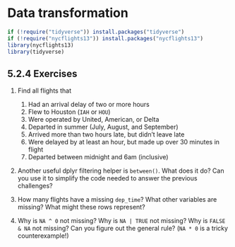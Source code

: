 # Data transformation

```r
if (!require("tidyverse")) install.packages("tidyverse")
if (!require("nycflights13")) install.packages("nycflights13")
library(nycflights13)
library(tidyverse)
```

## 5.2.4 Exercises {-}

1. Find all flights that

    1. Had an arrival delay of two or more hours
    1. Flew to Houston (`IAH` or `HOU`)
    1. Were operated by United, American, or Delta
    1. Departed in summer (July, August, and September)
    1. Arrived more than two hours late, but didn't leave late
    1. Were delayed by at least an hour, but made up over 30 minutes in flight
    1. Departed between midnight and 6am (inclusive)






2.  Another useful dplyr filtering helper is `between()`. What does it do?
    Can you use it to simplify the code needed to answer the previous 
    challenges?

3.  How many flights have a missing `dep_time`? What other variables are 
    missing? What might these rows represent?

4.  Why is `NA ^ 0` not missing? Why is `NA | TRUE` not missing?
    Why is `FALSE & NA` not missing? Can you figure out the general
    rule?  (`NA * 0` is a tricky counterexample!)

